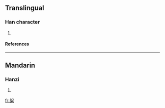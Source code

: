 ==Translingual==
===Han character===
{{Han char|rn=75|rad=木|as=06|sn=10|four=|canj=女口木 (VRD)}}
# {{defn|Han|sort=木06}}
====References====
{{Han ref|kx=0525.080|dkj=14761|hdz=21208.060|uh=6847|ud=26695}}

----
==Mandarin==
===Hanzi===
{{cmn-hanzi|pin=[[ān]] (an1), [[rú]] (ru2)|wg=an<sup>1</sup>, ju<sup>2</sup>}}
# {{defn|Mandarin}}

[[fr:桇]]